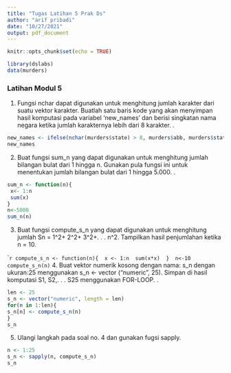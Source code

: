 ```yaml
---
title: "Tugas Latihan 5 Prak Ds"
author: "arif pribadi"
date: "10/27/2021"
output: pdf_document
---
```



```r
knitr::opts_chunk$set(echo = TRUE)
```

```r
library(dslabs)
data(murders) 
```
### Latihan Modul 5

1. Fungsi nchar dapat digunakan untuk menghitung jumlah karakter dari suatu vektor karakter. Buatlah satu baris kode yang akan menyimpan hasil komputasi pada variabel ‘new_names’ dan berisi singkatan nama negara ketika jumlah karakternya lebih dari 8 karakter. 
.

```r
new_names <- ifelse(nchar(murders$state) > 8, murders$abb, murders$state) 
new_names
```


2. Buat fungsi sum_n yang dapat digunakan untuk menghitung jumlah bilangan bulat dari 1 hingga n. Gunakan pula fungsi ini untuk menentukan jumlah bilangan bulat dari 1 hingga 5.000. 
.
```r
sum_n <- function(n){
 x<- 1:n
 sum(x)
}
n<-5000
sum_n(n)
```



3. Buat fungsi compute_s_n yang dapat digunakan untuk menghitung jumlah Sn = 1^2+ 2^2+ 3^2+. . . n^2. Tampilkan hasil penjumlahan ketika n = 10. 
  
````r
compute_s_n <- function(n){ 
x <- 1:n 
sum(x*x) 
} 
n<-10
compute_s_n(n) 
```
4. Buat vektor numerik kosong dengan nama: s_n dengan ukuran:25 menggunakan s_n <- vector ("numeric", 25).
Simpan di hasil komputasi S1, S2,. . . S25 menggunakan FOR-LOOP. 
.
```r
len <- 25 
s_n <- vector("numeric", length = len)
for(n in 1:len){ 
s_n[n] <- compute_s_n(n) 
} 
s_n
```
5. Ulangi langkah pada soal no. 4 dan gunakan fugsi sapply. 
```r
n <- 1:25 
s_n <- sapply(n, compute_s_n) 
s_n
```